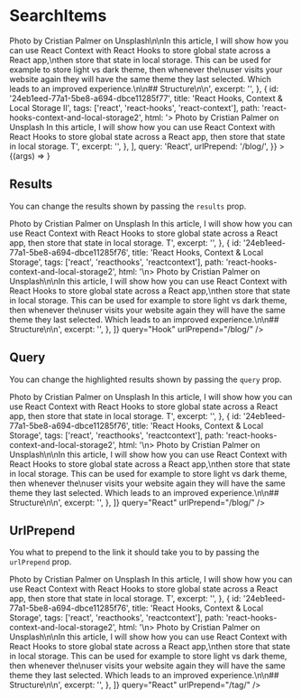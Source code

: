 

<Meta title="Molecules | SearchItems" component={SearchItems} />

# SearchItems

<Preview>
  <Story
    name="Basic"
    args={{
      results: [
        {
          id: '24eb1eed-77a1-5be8-a694-dbce11285f76',
          title: 'React Hooks, Context & Local Storage',
          tags: ['react', 'reacthooks', 'reactcontext'],
          path: 'react-hooks-context-and-local-storage',
          html:
            '\n> Photo by Cristian Palmer on Unsplash\n\nIn this article, I will show how you can use React Context with React Hooks to store global state across a React app,\nthen store that state in local storage. This can be used for example to store light vs dark theme, then whenever the\nuser visits your website again they will have the same theme they last selected. Which leads to an improved experience.\n\n## Structure\n\n',
          excerpt: '',
        },
        {
          id: '24eb1eed-77a1-5be8-a694-dbce11285f77',
          title: 'React Hooks, Context & Local Storage II',
          tags: ['react', 'react-hooks', 'react-context'],
          path: 'react-hooks-context-and-local-storage2',
          html:
            '> Photo by Cristian Palmer on Unsplash In this article, I will show how you can use React Context with React Hooks to store global state across a React app, then store that state in local storage. T',
          excerpt: '',
        },
      ],
      query: 'React',
      urlPrepend: '/blog/',
    }}
  >
    {(args) => <SearchItems {...args} />}
  </Story>
</Preview>

<Props story="Basic" />

## Results

You can change the results shown by passing the `results` prop.

<Preview>
  <Story name="Results">
    <SearchItems
      results={[
        {
          id: '24eb1eed-77a1-5be8-a694-dbce11285f77',
          title: 'React Hooks, Context & Local Storage II',
          tags: ['react', 'react-hooks', 'react-context'],
          path: 'react-hooks-context-and-local-storage4',
          html:
            '> Photo by Cristian Palmer on Unsplash In this article, I will show how you can use React Context with React Hooks to store global state across a React app, then store that state in local storage. T',
          excerpt: '',
        },
        {
          id: '24eb1eed-77a1-5be8-a694-dbce11285f76',
          title: 'React Hooks, Context & Local Storage',
          tags: ['react', 'reacthooks', 'reactcontext'],
          path: 'react-hooks-context-and-local-storage2',
          html:
            '\n> Photo by Cristian Palmer on Unsplash\n\nIn this article, I will show how you can use React Context with React Hooks to store global state across a React app,\nthen store that state in local storage. This can be used for example to store light vs dark theme, then whenever the\nuser visits your website again they will have the same theme they last selected. Which leads to an improved experience.\n\n## Structure\n\n',
          excerpt: '',
        },
      ]}
      query="Hook"
      urlPrepend="/blog/"
    />
  </Story>
</Preview>

## Query

You can change the highlighted results shown by passing the `query` prop.

<Preview>
  <Story name="Query">
    <SearchItems
      results={[
        {
          id: '24eb1eed-77a1-5be8-a694-dbce11285f77',
          title: 'React Hooks, Context & Local Storage II',
          tags: ['react', 'react-hooks', 'react-context'],
          path: 'react-hooks-context-and-local-storage4',
          html:
            '> Photo by Cristian Palmer on Unsplash In this article, I will show how you can use React Context with React Hooks to store global state across a React app, then store that state in local storage. T',
          excerpt: '',
        },
        {
          id: '24eb1eed-77a1-5be8-a694-dbce11285f76',
          title: 'React Hooks, Context & Local Storage',
          tags: ['react', 'reacthooks', 'reactcontext'],
          path: 'react-hooks-context-and-local-storage2',
          html:
            '\n> Photo by Cristian Palmer on Unsplash\n\nIn this article, I will show how you can use React Context with React Hooks to store global state across a React app,\nthen store that state in local storage. This can be used for example to store light vs dark theme, then whenever the\nuser visits your website again they will have the same theme they last selected. Which leads to an improved experience.\n\n## Structure\n\n',
          excerpt: '',
        },
      ]}
      query="React"
      urlPrepend="/blog/"
    />
  </Story>
</Preview>

## UrlPrepend

You what to prepend to the link it should take you to by passing the `urlPrepend` prop.

<Preview>
  <Story name="UrlPrepend">
    <SearchItems
      results={[
        {
          id: '24eb1eed-77a1-5be8-a694-dbce11285f77',
          title: 'React Hooks, Context & Local Storage II',
          tags: ['react', 'react-hooks', 'react-context'],
          path: 'react-hooks-context-and-local-storage4',
          html:
            '> Photo by Cristian Palmer on Unsplash In this article, I will show how you can use React Context with React Hooks to store global state across a React app, then store that state in local storage. T',
          excerpt: '',
        },
        {
          id: '24eb1eed-77a1-5be8-a694-dbce11285f76',
          title: 'React Hooks, Context & Local Storage',
          tags: ['react', 'reacthooks', 'reactcontext'],
          path: 'react-hooks-context-and-local-storage2',
          html:
            '\n> Photo by Cristian Palmer on Unsplash\n\nIn this article, I will show how you can use React Context with React Hooks to store global state across a React app,\nthen store that state in local storage. This can be used for example to store light vs dark theme, then whenever the\nuser visits your website again they will have the same theme they last selected. Which leads to an improved experience.\n\n## Structure\n\n',
          excerpt: '',
        },
      ]}
      query="React"
      urlPrepend="/tag/"
    />
  </Story>
</Preview>
